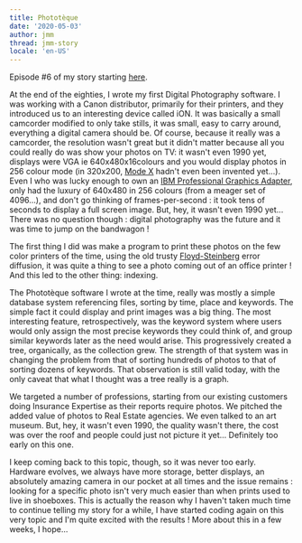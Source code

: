 ```yaml
---
title: Phototèque
date: '2020-05-03'
author: jmm
thread: jmm-story
locale: 'en-US'
---
```


Episode #6 of my story starting [here](/posts/20200304-my-first-paid-job).

At the end of the eighties, I wrote my first Digital Photography software. I was working with a Canon distributor, primarily for their printers, and they introduced us to an interesting device called iON. It was basically a small camcorder modified to only take stills, it was small, easy to carry around, everything a digital camera should be. Of course, because it really was a camcorder, the resolution wasn't great but it didn't matter because all you could really do was show your photos on TV: it wasn't even 1990 yet, displays were VGA ie 640x480x16colours and you would display photos in 256 colour mode (in 320x200, [Mode X](https://en.wikipedia.org/wiki/Mode_X) hadn't even been invented yet...). Even I who was lucky enough to own an [IBM Professional Graphics Adapter](https://en.wikipedia.org/wiki/Professional_Graphics_Controller), only had the luxury of 640x480 in 256 colours (from a meager set of 4096...), and don't go thinking of frames-per-second : it took tens of seconds to display a full screen image. But, hey, it wasn't even 1990 yet... There was no question though : digital photography was the future and it was time to jump on the bandwagon !

The first thing I did was make a program to print these photos on the few color printers of the time, using the old trusty [Floyd-Steinberg](https://en.wikipedia.org/wiki/Floyd%E2%80%93Steinberg_dithering) error diffusion, it was quite a thing to see a photo coming out of an office printer ! And this led to the other thing: indexing.

The Phototèque software I wrote at the time, really was mostly a simple database system referencing files, sorting by time, place and keywords. The simple fact it could display and print images was a big thing. The most interesting feature, retrospectively, was the keyword system where users would only assign the most precise keywords they could think of, and group similar keywords later as the need would arise. This progressively created a tree, organically, as the collection grew. The strength of that system was in changing the problem from that of sorting hundreds of photos to that of sorting dozens of keywords. That observation is still valid today, with the only caveat that what I thought was a tree really is a graph.

We targeted a number of professions, starting from our existing customers doing Insurance Expertise as their reports require photos. We pitched the added value of photos to Real Estate agencies. We even talked to an art museum. But, hey, it wasn't even 1990, the quality wasn't there, the cost was over the roof and people could just not picture it yet... Definitely too early on this one.

I keep coming back to this topic, though, so it was never too early. Hardware evolves, we always have more storage, better displays, an absolutely amazing camera in our pocket at all times and the issue remains : looking for a specific photo isn't very much easier than when prints used to live in shoeboxes. This is actually the reason why I haven't taken much time to continue telling my story for a while, I have started coding again on this very topic and I'm quite excited with the results ! More about this in a few weeks, I hope...
